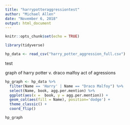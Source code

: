```yaml
---
title: "harrypotteraggressiontest"
author: "Michael Allen"
date: "November 6, 2018"
output: html_document
---
```


```r
knitr::opts_chunk$set(echo = TRUE)
```

```r
library(tidyverse)

hp_data <- read_csv("harry_potter_aggression_full.csv")
```

test

graph of harry potter v. draco malfoy act of agressions
```r

hp_graph <- hp_data %>%
  filter(Name == 'Harry' | Name == "Draco Malfoy") %>%
  select(Name, book, agg.per.mention) %>%
  ggplot(aes(x =  book, y = agg.per.mention)) +
  geom_col(aes(fill = Name), position='dodge') +
  theme_classic() + 
  coord_flip()

hp_graph
```

